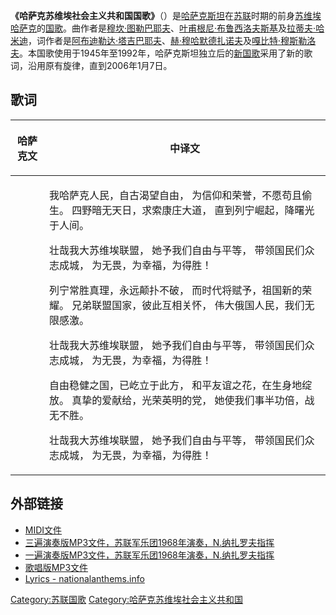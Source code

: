 {{Infobox Anthem
| title          = {{lang|kk|Қазақ Советтiк Социалистік Республикасының мемлекеттік әнұраны}}
| transcription  = Qazaq Sovettik Socïalïstik Respwblïkasınıñ memlekettik änuranı
| chinese_title  = 哈萨克苏维埃社会主义共和国国歌
| prefix         = 国歌
| image          = Flag of the Kazakh Soviet Socialist Republic.svg
| image_size     = 220
| caption        = 哈萨克苏维埃社会主义共和国国旗
| country        = {{flag|Kazakh SSR}}
| author         = [[阿布迪勒达·塔吉巴耶夫|阿布迪勒达·塔吉巴耶夫]]、[[赫·穆哈默德扎诺夫|赫·穆哈默德扎诺夫]]、[[嘎比特·穆斯勒洛夫|嘎比特·穆斯勒洛夫]]
| composer       = [[穆坎·图勒巴耶夫|穆坎·图勒巴耶夫]]、[[叶甫根尼·布鲁西洛夫斯基|叶甫根尼·布鲁西洛夫斯基]]、[[拉蒂夫·哈米迪|拉蒂夫·哈米迪]]
| music_date     = 
| adopted        = 1945
| until          = 1992
}}
{{Anthem History
| Nation = 哈萨克斯坦
| Flag = Flag of Kazakhstan.svg
| Year1 = 1945 - 1992
| Name1 = '''哈萨克苏维埃社会主义共和国国歌'''
| Year2 = 1992 - 2006
| Name2 = [[哈萨克斯坦共和国国歌|哈萨克斯坦共和国国歌]]
| Year3 = 2006 -
| Name3 = [[我的哈萨克|我的哈萨克]]
}}
'''《哈萨克苏维埃社会主义共和国国歌》'''（{{lang-kk|Қазақ Советтiк Социалистік Республикасының мемлекеттік әнұраны, Qazaq Sovettik Socïalïstik Respwblïkasınıñ memlekettik änuranı}}）是[[哈萨克斯坦|哈萨克斯坦]]在[[苏联|苏联]]时期的前身[[哈萨克苏维埃社会主义共和国|苏维埃哈萨克]]的[[国歌|国歌]]。曲作者是[[穆坎·图勒巴耶夫|穆坎·图勒巴耶夫]]、[[叶甫根尼·布鲁西洛夫斯基|叶甫根尼·布鲁西洛夫斯基]]及[[拉蒂夫·哈米迪|拉蒂夫·哈米迪]]，词作者是[[阿布迪勒达·塔吉巴耶夫|阿布迪勒达·塔吉巴耶夫]]、[[赫·穆哈默德扎诺夫|赫·穆哈默德扎诺夫]]及[[嘎比特·穆斯勒洛夫|嘎比特·穆斯勒洛夫]]。本国歌使用于1945年至1992年，哈萨克斯坦独立后的[[哈萨克斯坦国歌|新国歌]]采用了新的歌词，沿用原有旋律，直到2006年1月7日。

==歌词==
{| class="wikitable"
!scope=col|哈萨克文
!scope=col|中译文
|------
|<poem>{{lang|kk|Біз қазақ ежелден еркіндік аңсаған,
Бостандық өмір мен ар үшін қиған жан.
Торлаған тұманнан жол таппай тұрғанда,
Жарқырап Лениндей күн жығып, атты таң.

Жасасын Советтер Одағы,
Жеткізген еркіндік, теңдікке,
Бастайтын елдерді бірлікке,
Жеңіске, шаттыққа, ерлікке!

Дақ салмай Лениннің жеңімпаз салтына,
Ұрпағы қосты даңқ Оттаның даңқына,
Одақтас, ұрандас елдердің қамқоры,
Көп алғыс айтамыз ұлы орыс халқына.

Жасасын Советтер Одағы,
Жеткізген еркіндік, теңдікке,
Бастайтын елдерді бірлікке,
Жеңіске, шаттыққа, ерлікке!

Іргелі мемлекет, ерікті болдық ел,
Достықпен, бірлікпен жайнайды туған жер.
Еңбекте, майданда, жеткізген жеңіске
Данышпан партия – сүйікті кемеңгер.

Жасасын Советтер Одағы,
Жеткізген еркіндік, теңдікке,
Бастайтын елдерді бірлікке,
Жеңіске, шаттыққа, ерлікке!}}</poem>
|<poem>我哈萨克人民，自古渴望自由，
为信仰和荣誉，不愿苟且偷生。
四野暗无天日，求索康庄大道，
直到列宁崛起，降曙光于人间。

壮哉我大苏维埃联盟，
她予我们自由与平等，
带领国民们众志成城，
为无畏，为幸福，为得胜！

列宁常胜真理，永远颠扑不破，
而时代将赋予，祖国新的荣耀。
兄弟联盟国家，彼此互相关怀，
伟大俄国人民，我们无限感激。

壮哉我大苏维埃联盟，
她予我们自由与平等，
带领国民们众志成城，
为无畏，为幸福，为得胜！

自由稳健之国，已屹立于此方，
和平友谊之花，在生身地绽放。
真挚的爱献给，光荣英明的党，
她使我们事半功倍，战无不胜。

壮哉我大苏维埃联盟，
她予我们自由与平等，
带领国民们众志成城，
为无畏，为幸福，为得胜！</poem>
|}

==外部链接==
* [https://web.archive.org/web/20070104095032/http://www.nationalanthems.info/kz-06.mid MIDI文件]
* [http://media.vad1.com/temporary_url_20140405ksjrf/anthem-ssr-kazakh-instr-1968.mp3 三遍演奏版MP3文件，苏联军乐团1968年演奏，N.纳扎罗夫指挥] {{Wayback|url=http://media.vad1.com/temporary_url_20140405ksjrf/anthem-ssr-kazakh-instr-1968.mp3 |date=20211001175622 }}
* [http://media.vad1.com/temporary_url_20140405ksjrf/anthem-ssr-kazakh-instr-short-1968.mp3 一遍演奏版MP3文件，苏联军乐团1968年演奏，N.纳扎罗夫指挥] {{Wayback|url=http://media.vad1.com/temporary_url_20140405ksjrf/anthem-ssr-kazakh-instr-short-1968.mp3 |date=20220212174631 }}
* [http://marxists.org/history/ussr/sounds/mp3/anthems/Kazakhstan.mp3 歌唱版MP3文件]{{Wayback|url=http://marxists.org/history/ussr/sounds/mp3/anthems/Kazakhstan.mp3 |date=20111031225208 }}
* [http://david.national-anthems.net/kz-ssr.htm Lyrics - nationalanthems.info]{{Wayback|url=http://david.national-anthems.net/kz-ssr.htm |date=20080527154903 }}

{{苏联加盟共和国国歌}}

[[Category:苏联国歌|Category:苏联国歌]]
[[Category:哈萨克苏维埃社会主义共和国|Category:哈萨克苏维埃社会主义共和国]]